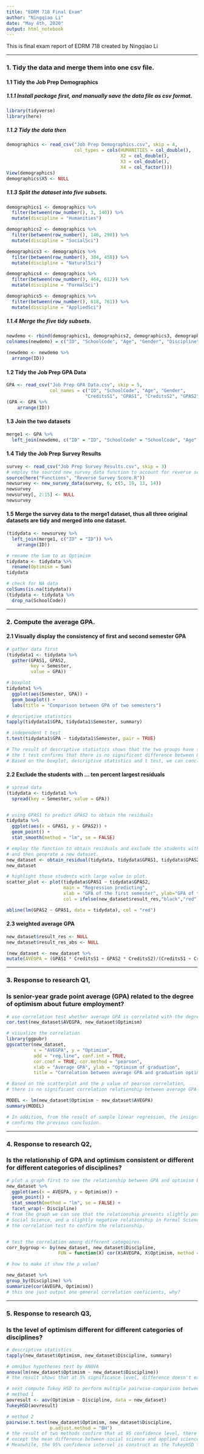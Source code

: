 ```yaml
---
title: "EDRM 718 Final Exam"
author: "Ningqiao Li"
date: "May 4th, 2020"
output: html_notebook
---
```



This is final exam report of EDRM 718 created by Ningqiao Li

***

### 1. Tidy the data and merge them into one csv file.
#### 1.1 Tidy the Job Prep Demographics
##### 1.1.1 Install package first, and manually save the data file as csv format.
```r
library(tidyverse)
library(here)
```


##### 1.1.2 Tidy the data then
```r
demographics <- read_csv("Job Prep Demographics.csv", skip = 4,
                         col_types = cols(HUMANITIES = col_double(),
                                          X2 = col_double(),
                                          X3 = col_double(),
                                          X4 = col_factor()))
View(demographics)
demographics$X5 <- NULL
```


##### 1.1.3 Split the dataset into five subsets.
```r
demographics1 <- demographics %>%
  filter(between(row_number(), 3, 140)) %>%
  mutate(discipline = "Humanities")

demographics2 <- demographics %>%
  filter(between(row_number(), 146, 298)) %>%
  mutate(discipline = "SocialSci")

demographics3 <- demographics %>%
  filter(between(row_number(), 304, 458)) %>%
  mutate(discipline = "NaturalSci")

demographics4 <- demographics %>%
  filter(between(row_number(), 464, 612)) %>%
  mutate(discipline = "FormalSci")

demographics5 <- demographics %>%
  filter(between(row_number(), 618, 761)) %>%
  mutate(discipline = "AppliedSci") 
```


##### 1.1.4 Merge the five tidy subsets. 
```r
newdemo <- rbind(demographics1, demographics2, demographics3, demographics4, demographics5)  
colnames(newdemo) = c("ID", "SchoolCode", "Age", "Gender", "Discipline") 
  
(newdemo <- newdemo %>%
  arrange(ID))
```


#### 1.2 Tidy the Job Prep GPA Data
```r
GPA <- read_csv("Job Prep GPA Data.csv", skip = 5,
                col_names = c("ID", "SchoolCode", "Age", "Gender", 
                             "CreditsS1", "GPAS1", "CreditsS2", "GPAS2"))
(GPA <- GPA %>%
    arrange(ID))
```


#### 1.3 Join the two datasets
```r
merge1 <- GPA %>%
  left_join(newdemo, c("ID" = "ID", "SchoolCode" = "SchoolCode", "Age" = "Age", "Gender" = "Gender"))
```


#### 1.4 Tidy the Job Prep Survey Results
```r
survey <- read_csv("Job Prep Survey Results.csv", skip = 3)
# employ the sourced new_survey_data function to account for reverse score.
source(here("Functions", "Reverse Survey Score.R"))
newsurvey <- new_survey_data(survey, 6, c(5, 10, 13, 14))  
newsurvey
newsurvey[, 2:15] <- NULL
newsurvey
```


#### 1.5 Merge the survey data to the merge1 dataset, thus all three original datasets are tidy and merged into one dataset.
```r
(tidydata <- newsurvey %>%
  left_join(merge1, c("ID" = "ID")) %>%
    arrange(ID))

# rename the Sum to as Optimism
tidydata <- tidydata %>%
  rename(Optimism = Sum)
tidydata

# check for NA data
colSums(is.na(tidydata))
(tidydata <- tidydata %>%
  drop_na(SchoolCode))

```


***


### 2. Compute the average GPA.
#### 2.1 Visually display the consistency of first and second semester GPA
```r
# gather data first
(tidydata1 <- tidydata %>%
  gather(GPAS1, GPAS2,
         key = Semester,
         value = GPA))

# boxplot
tidydata1 %>%
  ggplot(aes(Semester, GPA)) +
  geom_boxplot() +
  labs(title = "Comparison between GPA of two semesters")

# descriptive statistics
tapply(tidydata1$GPA, tidydata1$Semester, summary)

# independent t test
t.test(tidydata1$GPA ~ tidydata1$Semester, pair = TRUE)

# The result of descriptive statistics shows that the two groups have similar mean and median value,
# the t test confirms that there is no significant difference between GPA in semester 1 and semester 2. 
# Based on the boxplot, descriptive statistics and t test, we can conclude that the GAP in two semesters are consistent.
```


#### 2.2 Exclude the students with ... ten percent largest residuals
```r
# spread data
(tidydata <- tidydata1 %>%
  spread(key = Semester, value = GPA))


# using GPAS1 to predict GPAS2 to obtain the residuals
tidydata %>%
  ggplot(aes(x = GPAS1, y = GPAS2)) +
  geom_point() +
  stat_smooth(method = "lm", se = FALSE)

# employ the function to obtain residuals and exclude the students with the 10% largest value of residual, 
# and then generate a new dataset.
new_dataset <- obtain_residual(tidydata, tidydata$GPAS1, tidydata$GPAS2, 0.1)
new_dataset

# highlight those students with large value in plot.
scatter_plot <- plot(tidydata$GPAS1 ~ tidydata$GPAS2,
                     main = "Regression predicting", 
                     xlab = "GPA of the first semester", ylab="GPA of the second semester",
                     col = ifelse(new_dataset$result_res,"black","red"))   # no red point, why?

abline(lm(GPAS2 ~ GPAS1, data = tidydata), col = "red")
```


#### 2.3 weighted average GPA
```r
new_dataset$result_res <- NULL
new_dataset$result_res_abs <- NULL

(new_dataset <- new_dataset %>%
mutate(AVEGPA = (GPAS1 * CreditsS1 + GPAS2 * CreditsS2)/(CreditsS1 + CreditsS2)))
```


***


### 3. Response to research Q1, 
### Is senior-year grade point average (GPA) related to the degree of optimism about future employment?

```r
# use correlation test whether average GPA is correlated with the degree of optimism.
cor.test(new_dataset$AVEGPA, new_dataset$Optimism)

# visualize the correlation
library(ggpubr)
ggscatter(new_dataset,
          x = "AVEGPA", y = "Optimism",
          add = "reg.line", conf.int = TRUE,
          cor.coef = TRUE, cor.method = "pearson",
          xlab = "Average GPA", ylab = "Optimism of graduation",
          title = "Correlation between average GPA and graduation optimism")

# Based on the scatterplot and the p value of pearson correlation, 
# there is no significant correlation relationship between average GPA and the degree of optimism about future employment.

MODEL <- lm(new_dataset$Optimism ~ new_dataset$AVEGPA)
summary(MODEL)

# In addition, from the result of sample linear regression, the insignificant coeficient of explanatory variable also 
# confirms the previous conclusion.

```


***


### 4. Response to research Q2,
### Is the relationship of GPA and optimism consistent or different for different categories of disciplines?

```r

# plot a graph first to see the relationship between GPA and optimism by different categories.
new_dataset %>%
  ggplot(aes(x = AVEGPA, y = Optimism)) +
  geom_point() +
  stat_smooth(method = "lm", se = FALSE) +
  facet_wrap(~ Discipline)
# from the graph we can see that the relationship presents slightly positive trend in Applied Science, Humanities, 
# Social Science, and a slightly negative relationship in Formal Science and Natural Science.However, we still do 
# the correlation test to confirm the relationship.


# test the correlation among different categoires.
corr_bygroup <- by(new_dataset, new_dataset$Discipline, 
                   FUN = function(X) cor(X$AVEGPA, X$Optimism, method = "spearman")) 

# how to make it show the p value?

new_dataset %>%
group_by(Discipline) %>%
summarize(cor(AVEGPA, Optimism))
# this one just output one general correlation coeficients, why?

```


***


### 5. Response to research Q3,
### Is the level of optimism different for different categories of disciplines?

```r
# descriptive statistics
tapply(new_dataset$Optimism, new_dataset$Discipline, summary)

# omnibus hypotheses test by ANOVA
anova(lm(new_dataset$Optimism ~ new_dataset$Discipline))
# the result shows that at 5% significance level, difference doesn't exist among diffent categories of disciplines regarding level of optimism with 95% confidence. 

# next compute Tukey HSD to perform multiple pairwise-comparison between the means of groups
# method 1
aovresult <- aov(Optimism ~ Discipline, data = new_dataset)
TukeyHSD(aovresult)

# method 2
pairwise.t.test(new_dataset$Optimism, new_dataset$Discipline,
                p.adjust.method = "BH")
# the result of two methods confirm that at 95 confidence level, there is no significant difference between the pairs.
# except the mean difference between social science and applied science is different at 10% significance level.
# Meanwhile, the 95% confidence intervel is construct as the TukeyHSD function shows.
```






